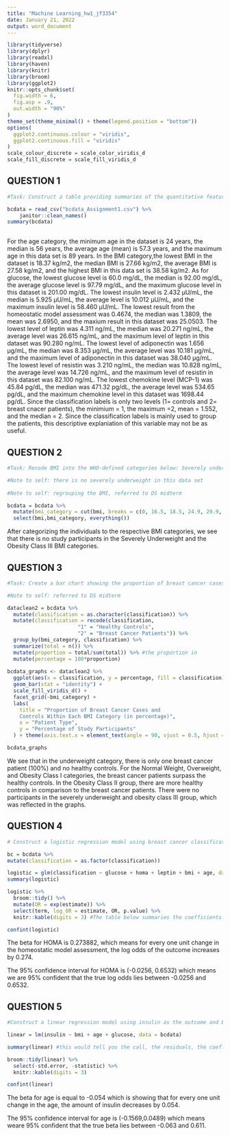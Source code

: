 ```yaml
---
title: "Machine Learning_hw1_jf3354"
date: January 21, 2022
output: word_document
---
```


```r
library(tidyverse)
library(dplyr)
library(readxl)
library(haven)
library(knitr)
library(broom)
library(ggplot2)
knitr::opts_chunk$set(
  fig.width = 6,
  fig.asp = .9,
  out.width = "90%"
)
theme_set(theme_minimal() + theme(legend.position = "bottom"))
options(
  ggplot2.continuous.colour = "viridis",
  ggplot2.continuous.fill = "viridis"
)
scale_colour_discrete = scale_color_viridis_d
scale_fill_discrete = scale_fill_viridis_d
```

## QUESTION 1
```r
#Task: Construct a table providing summaries of the quantitative features of the dataset. Summaries should include the mean, median, minimum value, and maximum value. If you are unable to construct a formatted table within R, you can print raw output, but then comment the output to identify the answer that was requested.

bcdata = read_csv("bcdata_Assignment1.csv") %>%
    janitor::clean_names()
summary(bcdata)
  
```
For the age category, the minimum age in the dataset is 24 years, the median is 56 years, the average age (mean) is 57.3 years, and the maximum age in this data set is 89 years. In the BMI category,the lowest BMI in the dataset is 18.37 kg/m2, the median BMI is 27.66 kg/m2, the average BMI is 27.58 kg/m2, and the highest BMI in this data set is 38.58 kg/m2. As for glucose, the lowest glucose level is 60.0 mg/dL, the median is 92.00 mg/dL, the average glucose level is 97.79 mg/dL, and the maximum glucose level in this dataset is 201.00 mg/dL. The lowest insulin level is 2.432 μU/mL, the median is 5.925 μU/mL, the average level is 10.012 μU/mL, and the maximum insulin level is 58.460 μU/mL. The lowest result from the homeostatic model assessment was 0.4674, the median was 1.3809, the mean was 2.6950, and the maxium result in this dataset was 25.0503. The lowest level of leptin was 4.311 ng/mL, the median was 20.271 ng/mL, the average level was 26.615 ng/mL, and the maximum level of leptin in this dataset was 90.280 ng/mL. The lowest level of adiponectin was 1.656 μg/mL, the median was 8.353 μg/mL, the average level was 10.181 μg/mL, and the maximum level of adiponectin in this dataset was 38.040 μg/mL. The lowest level of resistin was 3.210 ng/mL, the median was 10.828 ng/mL, the average level was 14.726 ng/mL, and the maximum level of resistin in this dataset was 82.100 ng/mL. The lowest chemokine level (MCP-1) was 45.84 pg/dL, the median was 471.32 pg/dL, the average level was 534.65 pg/dL, and the maximum chemokine level in this dataset was 1698.44 pg/dL. Since the classification labels is only two levels (1= controls and 2= breast cnacer patients), the minimium = 1, the maximum =2, mean = 1.552, and the median = 2. Since the classification labels is mainly used to group the patients, this descriptive explaniation of this variable may not be as useful.


## QUESTION 2
```r
#Task: Recode BMI into the WHO-defined categories below: Severely underweight - BMI less than 16.5kg/m^2, Underweight - BMI under 18.5 kg/m^2, Normal weight - BMI greater than or equal to 18.5 to 24.9 kg/m^2, Overweight – BMI greater than or equal to 25 to 29.9 kg/m^2, Obesity class I – BMI 30 to 34.9 kg/m^2, Obesity class II – BMI 35 to 39.9 kg/m^2, Obesity class III – BMI greater than or equal to 40 kg/m^2. 

#Note to self: there is no severely underweight in this data set
 
#Note to self: regrouping the BMI, referred to DS midterm

bcdata = bcdata %>%  
  mutate(bmi_category = cut(bmi, breaks = c(0, 16.5, 18.5, 24.9, 29.9, 34.9, 39.9, 50), labels = c("Severely Underweight","Under Weight", "Normal Weight","Overweight","Obesity Class  I","Obesity Class II", "Obesity Class III"))) %>%  
  select(bmi,bmi_category, everything()) 

```
After categorizing the individuals to the respective BMI categories, we see that there is no study participants in the Severely Underweight and the Obesity Class III BMI categories. 


## QUESTION 3
```r
#Task: Create a bar chart showing the proportion of breast cancer cases and controls within each BMI category

#Note to self: referred to DS midterm

dataclean2 = bcdata %>% 
  mutate(classification = as.character(classification)) %>%
  mutate(classification = recode(classification,
                       "1" = "Healthy Controls",
                       "2" = "Breast Cancer Patients")) %>% 
  group_by(bmi_category, classification) %>%
  summarize(total = n()) %>%
  mutate(proportion = total/sum(total)) %>% #the proportion in 
  mutate(percentage = 100*proportion)
  
bcdata_graphs <- dataclean2 %>%
  ggplot(aes(x = classification, y = percentage, fill = classification)) +
  geom_bar(stat = "identity") +
  scale_fill_viridis_d() +
  facet_grid(~bmi_category) +
  labs(
    title = "Proportion of Breast Cancer Cases and 
    Controls Within Each BMI Category (in percentage)",
    x = "Patient Type",
    y = "Percentage of Study Participants"
  ) + theme(axis.text.x = element_text(angle = 90, vjust = 0.5, hjust = 1)) + theme(plot.title = element_text(hjust = 0.5)) + theme(legend.position = "bottom")

bcdata_graphs


```

We see that in the underweight category, there is only one breast cancer patient (100%) and no healthy controls. For the Normal Weight, Overweight, and Obesity Class I categories, the breast cancer patients surpass the healthy controls. In the Obesity Class II group, there are more healthy controls in comparison to the breast cancer patients. There were no participants in the severely underweight and obesity class III group, which was reflected in the graphs.   


## QUESTION 4
```r
# Construct a logistic regression model using breast cancer classification as the outcome and glucose, HOMA-IR, leptin, BMI (continuous) and age as the independent variables. Fill in the beta estimate and 95% confidence interval associated with a 1-unit change in HOMA-IR

bc = bcdata %>% 
mutate(classification = as.factor(classification)) 

logistic = glm(classification ~ glucose + homa + leptin + bmi + age, data = bc, family = binomial()) 
summary(logistic)

logistic %>% 
  broom::tidy() %>% 
  mutate(OR = exp(estimate)) %>%
  select(term, log_OR = estimate, OR, p.value) %>% 
  knitr::kable(digits = 3) #The table below summaries the coefficients from the model fit; because logistic model estimates are log odds ratios, we include a step to compute odds ratios as well.

confint(logistic)

```
The beta for HOMA is 0.273882, which means for every one unit change in the homeostatic model assessment, the log odds of the outcome increases by 0.274. 

The 95% confidence interval for HOMA is (-0.0256, 0.6532)  which means we are 95% confident that the true log odds lies between -0.0256 and 0.6532.


## QUESTION 5
```r
#Construct a linear regression model using insulin as the outcome and BMI (continuous), age, and glucose as the independent variables. Fill in the beta estimate and 95% confidence interval associated with a 1-unit change in age.

linear = lm(insulin ~ bmi + age + glucose, data = bcdata)

summary(linear) #this would tell you the call, the residuals, the coefficients, SE, Rsquared and F stat

broom::tidy(linear) %>%
  select(-std.error, -statistic) %>%
  knitr::kable(digits = 3)

confint(linear)
```
The beta for age is equal to -0.054 which is showing that for every one unit change in the age, the amount of insulin decreases by 0.054. 

The 95% confidence interval for age is (-0.1569,0.0489) which means weare 95% confident that the true beta lies between -0.063 and 0.611.

